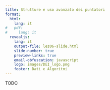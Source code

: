 ```yaml
---
title: Strutture e uso avanzato dei puntatori
format:
  html:
    lang: it
#   pdf:
#     lang: it
  revealjs:
    lang: it
    output-file: lez06-slide.html
    slide-number: true
    preview-links: true
    email-obfuscation: javascript
    logo: images/DEI_logo.png
    footer: Dati e Algoritmi
---
```


TODO